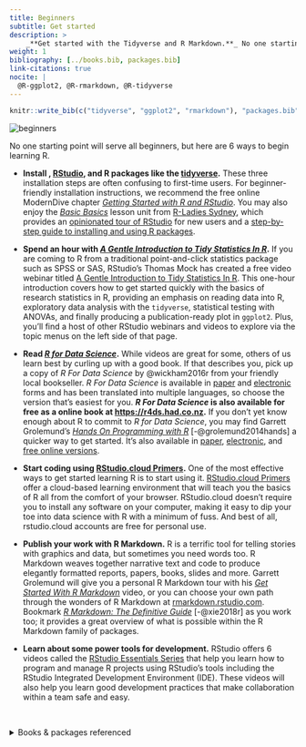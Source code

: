 ```yaml
---
title: Beginners
subtitle: Get started
description: >
    _**Get started with the Tidyverse and R Markdown.**_ No one starting point will serve all beginners, but here are 6 ways to begin learning R.
weight: 1
bibliography: [../books.bib, packages.bib] 
link-citations: true
nocite: | 
  @R-ggplot2, @R-rmarkdown, @R-tidyverse
---
```


```r
knitr::write_bib(c("tidyverse", "ggplot2", "rmarkdown"), "packages.bib") 
```


<img src="/images/beginner.jpg" alt="beginners">


No one starting point will serve all beginners, but here are 6 ways to begin learning R.

- __Install [<i class="fab fa-r-project"></i>](https://cloud.r-project.org/), [RStudio](http://www.rstudio.com/download), and R packages like the [tidyverse](https://www.tidyverse.org/).__ These three installation steps are often confusing to first-time users. For beginner-friendly installation instructions, we recommend the free online ModernDive chapter [_Getting Started with R and RStudio_](https://moderndive.netlify.com/1-getting-started.html). You may also enjoy the [_Basic Basics_](https://rladiessydney.org/post/2018/11/05/basicbasics/) lesson unit from [R-Ladies Sydney](https://rladiessydney.org), which provides an [opinionated tour of RStudio](https://rladiessydney.org/post/2018/11/05/basicbasics-1/) for new users and a [step-by-step guide to installing and using R packages](https://rladiessydney.org/post/2018/11/05/basicbasics-2/).

- __Spend an hour with [*A Gentle Introduction to Tidy Statistics In R*](https://resources.rstudio.com/webinars/a-gentle-introduction-to-tidy-statistics-in-r).__ If you are coming to R from a traditional point-and-click statistics package such as SPSS or SAS, RStudio's Thomas Mock has created a free video webinar titled [A Gentle Introduction to Tidy Statistics In R](https://resources.rstudio.com/webinars/a-gentle-introduction-to-tidy-statistics-in-r). This one-hour introduction covers how to get started quickly with the basics of research statistics in R, providing an emphasis on reading data into R, exploratory data analysis with the `tidyverse`, statistical testing with ANOVAs, and finally producing a publication-ready plot in `ggplot2`. Plus, you'll find a host of other RStudio webinars and videos to explore via the topic menus on the left side of that page.

- __Read [*R for Data Science*](https://r4ds.had.co.nz).__ While videos are great for some, others of us learn best by curling up with a good book. If that describes you, pick up a copy of *R For Data Science* by @wickham2016r from your friendly local bookseller. *R For Data Science* is available in [paper](https://www.amazon.com/Data-Science-Transform-Visualize-Model-dp-1491910399/dp/1491910399/ref=mt_paperback?_encoding=UTF8&me=&qid=1562083100) and [electronic](https://www.amazon.com/Data-Science-Transform-Visualize-Model-ebook-dp-B01NAJAEN5/dp/B01NAJAEN5/ref=mt_kindle?_encoding=UTF8&me=&qid=1562083100) forms and has been translated into multiple languages, so choose the version that's easiest for you. **_R For Data Science_ is also available for free as a online book at [https://r4ds.had.co.nz](https://r4ds.had.co.nz).** If you don't yet know enough about R to commit to *R for Data Science*, you may find Garrett Grolemund's [*Hands On Programming with R*](https://rstudio-education.github.io/hopr/) [-@grolemund2014hands] a quicker way to get started. It's also available in [paper](https://www.amazon.com/Hands-Programming-Write-Functions-Simulations/dp/1449359019), [electronic](https://www.amazon.com/Hands-Programming-Write-Functions-Simulations-ebook-dp-B00LPUIB8C/dp/B00LPUIB8C/ref=mt_kindle?_encoding=UTF8&me=&qid=), and [free online versions](https://rstudio-education.github.io/hopr/).

- __Start coding using [RStudio.cloud Primers](https://rstudio.cloud/learn/primers).__ One of the most effective ways to get started learning R is to start using it. [RStudio.cloud Primers](https://rstudio.cloud/learn/primers) offer a cloud-based learning environment that will teach you the basics of R all from the comfort of your browser. RStudio.cloud doesn't require you to install any software on your computer, making it easy to dip your toe into data science with R with a minimum of fuss. And best of all, rstudio.cloud accounts are free for personal use.

- __Publish your work with R Markdown.__ R is a terrific tool for telling stories with graphics and data, but sometimes you need words too. R Markdown weaves together narrative text and code to produce elegantly formatted reports, papers, books, slides and more. Garrett Grolemund will give you a personal R Markdown tour with his [*Get Started With R Markdown*](https://resources.rstudio.com/the-essentials-of-data-science/getting-started-with-r-markdown-60-02) video, or you can choose your own path through the wonders of R Markdown at [rmarkdown.rstudio.com](https://rmarkdown.rstudio.com). Bookmark [*R Markdown: The Definitive Guide*](https://rstudio-education.github.io/hopr/) [-@xie2018r] as you work too; it provides a great overview of what is possible within the R Markdown family of packages.

- __Learn about some power tools for development.__ RStudio offers 6 videos called the [RStudio Essentials Series](https://resources.rstudio.com) that help you learn how to program and manage R projects using RStudio's tools including the RStudio Integrated Development Environment (IDE). These videos will also help you learn good development practices that make collaboration within a team safe and easy.

\


<details><summary>Books & packages referenced</summary>
<p>


